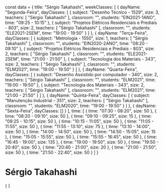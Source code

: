 const data = {
  title: "Sérgio Takahashi",
  weekClasses: [
    {
      dayName: "Segunda-Feira",
      dayClasses: [
        {
          subject: "Desenho Técnico - 1529",
          size: 3,
          teachers: [
            "Sérgio Takahashi"
          ],
          classroom: "",
          students: "EIN2021-1ANO",
          time: "09:25 - 10:15"
        },
        {
          subject: "Projetos Elétricos Residenciais e Prediais - 803",
          size: 2,
          teachers: [
            "Sérgio Takahashi"
          ],
          classroom: "",
          students: "ELE2021-2SEM",
          time: "19:00 - 19:50"
        }
      ]
    },
    {
      dayName: "Terça-Feira",
      dayClasses: [
        {
          subject: "Metrologia - 1550",
          size: 1,
          teachers: [
            "Sérgio Takahashi"
          ],
          classroom: "",
          students: "EIN2020-2ANO",
          time: "08:20 - 09:10"
        },
        {
          subject: "Projetos Elétricos Residenciais e Prediais - 803",
          size: 2,
          teachers: [
            "Sérgio Takahashi"
          ],
          classroom: "",
          students: "ELE2021-2SEM",
          time: "21:00 - 21:50"
        },
        {
          subject: "Tecnologia dos Materiais - 343",
          size: 2,
          teachers: [
            "Sérgio Takahashi"
          ],
          classroom: "",
          students: "ELM2021",
          time: "19:00 - 19:50"
        }
      ]
    },
    {
      dayName: "Quarta-Feira",
      dayClasses: [
        {
          subject: "Desenho Assistido por computador - 340",
          size: 2,
          teachers: [
            "Sérgio Takahashi"
          ],
          classroom: "",
          students: "ELM2021",
          time: "19:00 - 19:50"
        },
        {
          subject: "Tecnologia dos Materiais - 343",
          size: 2,
          teachers: [
            "Sérgio Takahashi"
          ],
          classroom: "",
          students: "ELM2021",
          time: "21:00 - 21:50"
        }
      ]
    },
    {
      dayName: "Quinta-Feira",
      dayClasses: [
        {
          subject: "Manutenção Industrial - 351",
          size: 2,
          teachers: [
            "Sérgio Takahashi"
          ],
          classroom: "",
          students: "ELM2020",
          time: "19:00 - 19:50"
        }
      ]
    },
    {
      dayName: "Sexta-Feira",
      dayClasses: []
    }
  ],
  time: [
    {
      time: "07:30 - 08:20",
      size: 50
    },
    {
      time: "08:20 - 09:10",
      size: 50
    },
    {
      time: "09:10 - 09:25",
      size: 15
    },
    {
      time: "09:25 - 10:15",
      size: 50
    },
    {
      time: "10:15 - 11:05",
      size: 50
    },
    {
      time: "11:05 - 11:55",
      size: 50
    },
    {
      time: "11:55 - 13:10",
      size: 75
    },
    {
      time: "13:10 - 14:00",
      size: 50
    },
    {
      time: "14:00 - 14:50",
      size: 50
    },
    {
      time: "14:50 - 15:05",
      size: 15
    },
    {
      time: "15:05 - 15:55",
      size: 50
    },
    {
      time: "15:55 - 16:45",
      size: 50
    },
    {
      time: "16:45 - 19:00",
      size: 135
    },
    {
      time: "19:00 - 19:50",
      size: 50
    },
    {
      time: "19:50 - 20:40",
      size: 50
    },
    {
      time: "20:40 - 21:00",
      size: 20
    },
    {
      time: "21:00 - 21:50",
      size: 50
    },
    {
      time: "21:50 - 22:40",
      size: 50
    }
  ]
}

# Sérgio Takahashi

<div>
    {
        <Grid
            title={data.title} 
            weekClasses={data.weekClasses} 
            time={data.time}
        />
    }
</div>